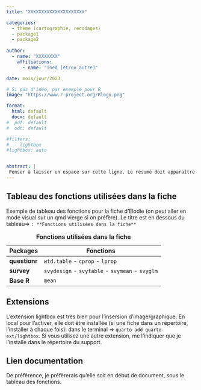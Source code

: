 ```yaml
---
title: "XXXXXXXXXXXXXXXXXXXXX"

categories:
  - thème (cartographie, recodages)
  - package1
  - package2
  
author: 
  - name: "XXXXXXXX"
    affiliations:
      - name: "Ined [et/ou autre]"

date: mois/jour/2023

# Si pas d'idée, par exemple pour R
image: "https://www.r-project.org/Rlogo.png"

format: 
  html: default
  docx: default
#  pdf: default
#  odt: default

#filters:
#  - lightbox
#lightbox: auto


abstract: | 
 Penser à laisser un espace sur cette ligne. Le résumé doit apparaître en vert
---
```


## Tableau des fonctions utilisées dans la fiche

Exemple de tableau des fonctions pour la fiche d'Elodie (on peut aller en mode visual sur un qmd vierge si on préfère). 
Le titre est en dessous du tableau=> `: **Fonctions utilisées dans la fiche**`

| Packages      | Fonctions                                       |
|---------------|-------------------------------------------------|
| **questionr** | `wtd.table` - `cprop` - `lprop`                 |
| **survey**    | `svydesign` - `svytable` - `svymean` - `svyglm` |
| **Base R**    | `mean`                                          |

: **Fonctions utilisées dans la fiche**


## Extensions

L'extension lightbox est très bien pour l'insersion d'image/graphique. 
En local pour l'activer, elle doit être installée (si une fiche dans un répertoire, l'installer à chaque fois): 
dans le terminal => `quarto add quarto-ext/lightbox`. Si vous utilisez une autre extension, me l'indiquer que je l'installe dans le répertoire du support.


## Lien documentation

De préférence, je préfèrerais qu'elle soit en début de document, sous le tableau des fonctions.



